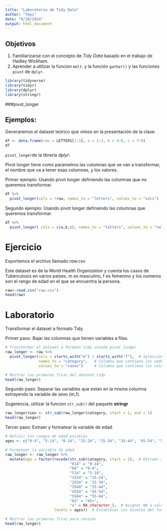 ```yaml
---
title: "Laboratorio de Tidy Data"
author: "Tepi"
date: "9/28/2024"
output: html_document
---
```



## Objetivos 

1. Familiarizarse con el concepto de *Tidy Data* basado en el trabajo de Hadley Wickham. 
2. Aprender a utilizar la funcion ```melt```. y la función ```gather()``` y las funciones ```pivot``` de ```dplyr```.


```r
library(tidyverse)
library(tidyr)
library(dplyr)
library(stringr)
```


###pivot_longer 


## Ejemplos: 

Generaremos el dataset teórico que vimos en la presentación de la clase.

```r

df <- data.frame(row = LETTERS[1:3], a = 1:3, b = 4:6, c = 7:9)
df
```


```pivot_longer```de la libreria *dplyr*:

Pivot longer tiene como parametros las columnas que se van a transformar, el nombre que va a tener esas columnas, y los valores.

Primer ejemplo: Usando pivot longer definiendo las columnas que no queremos transformar.

```r
df %>% 
  pivot_longer(cols = !row, names_to = "letters", values_to = "vals")
```

Segundo ejemplo: Usando pivot longer definiendo las columnas que queremos transformar.

```r
df %>% 
  pivot_longer( cols = c(a,b,c), names_to = "letters", values_to = "vals")

```


# Ejercicio 

Exportemos el archivo llamado *raw.csv* 

Este dataset es de la World Health Organization y cuenta los casos de Tuberculosis en varios paises. m es masculino, f es femenino y los numeros son el rango de edad en el que se encuentra la persona.

```r
raw<-read.csv("raw.csv")
head(raw)

```

# Laboratorio

Transformar el dataset a formato Tidy.


Primer paso: Bajar las columnas que tienen variables a filas.

```r
# Transformar el dataset a formato tidy usando pivot_longer
raw_longer <- raw %>%
  pivot_longer(cols = starts_with("m") | starts_with("f"),  # Selecciona columnas que empiezan con 'm' o 'f'
               names_to = "category",   # Columna que contiene los nombres originales (m014, f014, etc.)
               values_to = "cases")     # Columna que contiene los valores

# Mostrar las primeras filas del dataset tidy
head(raw_longer)
```

Segundo paso: Separar las variables que estan en la misma columna extrayendo la variable de sexo (m,f).

Sugerencia, utilizar la funcion ```str_sub()``` del paquete **stringr**

```r
raw_longer$sex <- str_sub(raw_longer$category, start = 1, end = 1)
head(raw_longer)
```

Tercer paso: Extraer y formatear la variable de edad.

```r
# Definir los rangos de edad posibles
ages <- c("0-4", "5-14", "0-14", "15-24", "25-34", "35-44", "45-54", "55-64", "65+", NA)

# Formatear la variable de edad
raw_longer <- raw_longer %>%
  mutate(age = factor(recode(str_sub(category, start = 2),  # Extraer desde el segundo carácter
                             "014" = "0-14", 
                             "04" = "0-4", 
                             "514" = "5-14", 
                             "1524" = "15-24", 
                             "2534" = "25-34", 
                             "3544" = "35-44", 
                             "4554" = "45-54", 
                             "5564" = "55-64", 
                             "65" = "65+", 
                             "u" = NA_character_),  # Asignar NA a valores "u"
                      levels = ages))  # Establecer los niveles del factor en el orden correcto

# Mostrar las primeras filas para revisar
head(raw_longer)
```




